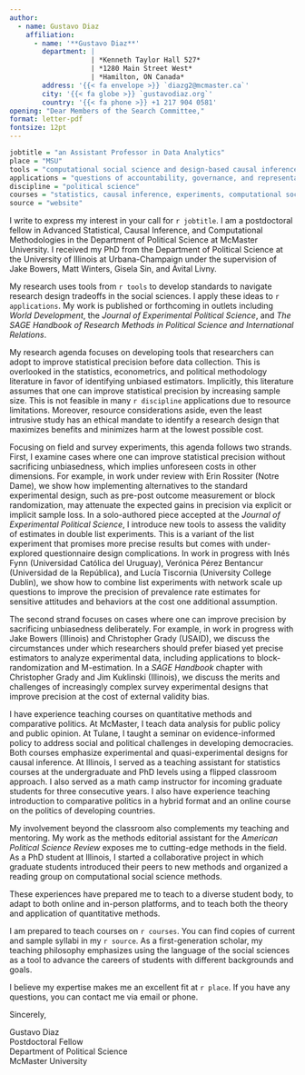 ```yaml
---
author:
  - name: Gustavo Diaz
    affiliation:
      - name: '**Gustavo Diaz**'
        department: | 
                    | *Kenneth Taylor Hall 527*
                    | *1280 Main Street West*
                    | *Hamilton, ON Canada*
        address: '{{< fa envelope >}} `diazg2@mcmaster.ca`'
        city: '{{< fa globe >}} `gustavodiaz.org`'
        country: '{{< fa phone >}} +1 217 904 0581'
opening: "Dear Members of the Search Committee,"
format: letter-pdf
fontsize: 12pt
---
```



```r

jobtitle = "an Assistant Professor in Data Analytics"
place = "MSU"
tools = "computational social science and design-based causal inference"
applications = "questions of accountability, governance, and representation in the Global South"
discipline = "political science"
courses = "statistics, causal inference, experiments, computational social science, machine learning, evidence-informed policy, and the politics of the Global South"
source = "website"
```

I write to express my interest in your call for `r jobtitle`. I am a postdoctoral fellow in Advanced Statistical, Causal Inference, and Computational Methodologies in the Department of Political Science at McMaster University. I received my PhD from the Department of Political Science at the University of Illinois at Urbana-Champaign under the supervision of Jake Bowers, Matt Winters, Gisela Sin, and Avital Livny.

My research uses tools from `r tools` to develop standards to navigate research design tradeoffs in the social sciences. I apply these ideas to `r applications`. My work is published or forthcoming in outlets including *World Development*, the *Journal of Experimental Political Science*, and *The SAGE Handbook of Research Methods in Political Science and International Relations*.

<!-- RESEARCH -->
<!-- Remember to update the status of stuff sent for review -->
<!-- Survey experiments and block rand -->
My research agenda focuses on developing tools that researchers can adopt to improve statistical precision before data collection. This is overlooked in the statistics, econometrics, and political methodology literature in favor of identifying unbiased estimators. Implicitly, this literature assumes that one can improve statistical precision by increasing sample size. This is not feasible in many `r discipline` applications due to resource limitations. Moreover, resource considerations aside, even the least intrusive study has an ethical mandate to identify a research design that maximizes benefits and minimizes harm at the lowest possible cost.

Focusing on field and survey experiments, this agenda follows two strands. First, I examine cases where one can improve statistical precision without sacrificing unbiasedness, which implies unforeseen costs in other dimensions. For example, in work under review with Erin Rossiter (Notre Dame), we show how implementing alternatives to the standard experimental design, such as pre-post outcome measurement or block randomization, may attenuate the expected gains in precision via explicit or implicit sample loss. In a solo-authored piece accepted at the *Journal of Experimental Political Science*, I introduce new tools to assess the validity of estimates in double list experiments. This is a variant of the list experiment that promises more precise results but comes with under-explored questionnaire design complications. In work in progress with Inés Fynn (Universidad Católica del Uruguay), Verónica Pérez Bentancur (Universidad de la República), and Lucía Tiscornia (University College Dublin), we show how to combine list experiments with network scale up questions to improve the precision of prevalence rate estimates for sensitive attitudes and behaviors at the cost one additional assumption.

The second strand focuses on cases where one can improve precision by sacrificing unbiasedness deliberately. For example, in work in progress with Jake Bowers (Illinois) and Christopher Grady (USAID), we discuss the circumstances under which researchers should prefer biased yet precise estimators to analyze experimental data, including applications to block-randomization and M-estimation. In a *SAGE Handbook* chapter with Christopher Grady and Jim Kuklinski (Illinois), we discuss the merits and challenges of increasingly complex survey experimental designs that improve precision at the cost of external validity bias.


<!-- TEACHING -->
<!-- Remember to tweak based on whether the job is cp friendly -->
I have experience teaching courses on quantitative methods and comparative politics. At McMaster, I teach data analysis for public policy and public opinion. At Tulane, I taught a seminar on evidence-informed policy to address social and political challenges in developing democracies. Both courses emphasize experimental and quasi-experimental designs for causal inference. At Illinois, I served as a teaching assistant for statistics courses at the undergraduate and PhD levels using a flipped classroom approach. I also served as a math camp instructor for incoming graduate students for three consecutive years. I also have experience teaching introduction to comparative politics in a hybrid format and an online course on the politics of developing countries. 

My involvement beyond the classroom also complements my teaching and mentoring. My work as the methods editorial assistant for the *American Political Science Review* exposes me to cutting-edge methods in the field. As a PhD student at Illinois, I started a collaborative project in which graduate students introduced their peers to new methods and organized a reading group on computational social science methods. 

These experiences have prepared me to teach to a diverse student body, to adapt to both online and in-person platforms, and to teach both the theory and application of quantitative methods.

<!-- Teaching plans -->
<!-- Remember to switch from teaching portfolio/website accordingly -->
<!-- Also tweak depending on job -->
I am prepared to teach courses on `r courses`. You can find copies of current and sample syllabi in my `r source`. As a first-generation scholar, my teaching philosophy emphasizes using the language of the social sciences as a tool to advance the careers of students with different backgrounds and goals.

<!-- CLOSING -->
I believe my expertise makes me an excellent fit at `r place`. If you have any questions, you can contact me via email or phone.


Sincerely,

<!-- Remember double spaces to lineskip -->
Gustavo Diaz  
Postdoctoral Fellow  
Department of Political Science  
McMaster University

